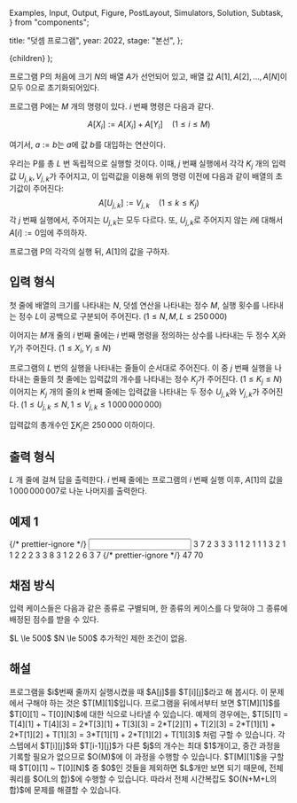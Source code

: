   Examples,
  Input,
  Output,
  Figure,
  PostLayout,
  Simulators,
  Solution,
  Subtask,
} from "components";

  title: "덧셈 프로그램",
  year: 2022,
  stage: "본선",
};

  <PostLayout meta={meta}>{children}</PostLayout>
);

프로그램 P의 처음에 크기 $N$의 배열 $A$가 선언되어 있고,
배열 값 $A[1], A[2], \dots, A[N]$이 모두 0으로
초기화되어있다. 

프로그램 P에는 $M$ 개의 명령이 있다. $i$ 번째 명령은 다음과 같다.

$$
A[X_i] := A[X_i] + A[Y_i] \quad (1 \le i \le M)
$$

여기서, $a := b$는 $a$에 값 $b$를 대입하는 연산이다.

우리는 P를 총 $L$ 번 독립적으로 실행할 것이다.
이때, $j$ 번째 실행에서 각각 $K_j$ 개의 입력값 $U_{j, k}, V_{j, k}$가 주어지고, 이 입력값을 이용해 위의 명령 이전에 다음과 같이 배열의 초기값이 주어진다:
$$
A[U_{j,k}] := V_{j, k} \quad (1 \le k \le K_j)
$$
각 $j$ 번째 실행에서, 주어지는 $U_{j, k}$는 모두 다르다.
또, $U_{j, k}$로 주어지지 않는 $i$에 대해서 $A[i] := 0$임에 주의하자.

프로그램 P의 각각의 실행 뒤, $A[1]$의 값을 구하자.

## 입력 형식

첫 줄에 배열의 크기를 나타내는 $N$,
덧셈 연산을 나타내는 정수 $M$,
실행 횟수를 나타내는 정수 $L$이
공백으로 구분되어 주어진다. ($1 \le N, M, L \le 250\,000$)

이어지는 $M$개 줄의 $i$ 번째 줄에는 $i$ 번째 명령을 정의하는 상수를 나타내는 두 정수 $X_i$와 $Y_i$가 주어진다. ($1 \le X_i, Y_i \le N$)

프로그램의 $L$ 번의 실행을 나타내는 줄들이 순서대로 주어진다. 이 중 $j$ 번째 실행을 나타내는 줄들의 첫 줄에는 입력값의 개수를 나타내는 정수 $K_j$가 주어진다. ($1 \le K_j \le N$)
이어지는 $K_j$ 개의 줄의 $k$ 번째 줄에는 입력값을 나타내는 두 정수 $U_{j, k}$와 $V_{j, k}$가 주어진다.
($1 \le U_{j, k} \le N, 1 \le V_{j, k} \le 1\,000\,000\,000$)

입력값의 총개수인 $\sum K_j$은 $250\,000$ 이하이다. 

## 출력 형식

$L$ 개 줄에 걸쳐 답을 출력한다. $i$ 번째 줄에는 프로그램의 $i$ 번째 실행 이후, $A[1]$의 값을 $1\,000\,000\,007$로 나눈 나머지를 출력한다.  

## 예제 1

<Examples>
  {/* prettier-ignore */}
  <Input>
3 7 2
3 3
3 1
1 2
1 1
1 3
2 1
1 2
2
2 3
3 8
3
1 2
2 6
3 7
  </Input>
  {/* prettier-ignore */}
  <Output>
47
70
  </Output>
</Examples>

## 채점 방식

입력 케이스들은 다음과 같은 종류로 구별되며, 한 종류의 케이스를 다 맞혀야 그 종류에 배정된 점수를 받을 수 있다.

<Subtask index={1} score={27}>
  $L \le 500$
</Subtask>
<Subtask index={2} score={31}>
  $N \le 500$
</Subtask>
<Subtask index={3} score={42}>
  추가적인 제한 조건이 없음.
</Subtask>

## 해설

<Solution>
프로그램을 $i$번째 줄까지 실행시켰을 때 $A[j]$를 $T[i][j]$라고 해 봅시다. 이 문제에서 구해야 하는 것은 $T[M][1]$입니다. 
프로그램을 뒤에서부터 보면 $T[M][1]$를 $T[0][1] ~ T[0][N]$에 대한 식으로 나타낼 수 있습니다. 예제의 경우에는, 
$T[5][1] = T[4][1] + T[4][3] = 2*T[3][1] + T[3][3] = 2*T[2][1] + T[2][3] = 2*T[1][1] + 2*T[1][2] + T[1][3] = 3*T[1][1] + 2*T[1][2] + T[1][3]$ 처럼 구할 수 있습니다. 
각 스텝에서 $T[i][j]$와 $T[i-1][j]$가 다른 $j$의 개수는 최대 $1$개이고, 중간 과정을 기록할 필요가 없으므로 $O(M)$에 이 과정을 수행할 수 있습니다. $T[M][1]$을 구할 때 $T[0][1] ~ T[0][N]$ 중 $0$인 것들을 제외하면 $L$개만 보면 되기 때문에, 전체 쿼리를 $O(L의 합)$에 수행할 수 있습니다. 따라서 전체 시간복잡도 $O(N+M+L의 합)$에 문제를 해결할 수 있습니다.
</Solution>